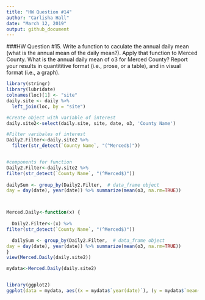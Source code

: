 ```yaml
---
title: "HW Question #14"
author: "Carlisha Hall"
date: "March 12, 2019"
output: github_document
---
```


###HW Question #15. Write a function to caculate the annual daily mean (what is the annual mean of the daily mean?). Apply that function to Merced County. What is the annual daily mean of o3 for Merced County? Report your results in quantititive format (i.e., prose, or a table), and in visual format (i.e., a graph).

```r
library(stringr)
library(lubridate)
colnames(loc)[1] <- "site"
daily.site <- daily %>%
  left_join(loc, by = "site")

#Create object with variable of interest
daily.site2<-select(daily.site, site, date, o3, 'County Name') 

#Filter varibales of interest 
Daily2.Filter<-daily.site2 %>% 
  filter(str_detect(`County Name`, "(^Merced$)"))


#components for function
Daily2.Filter<-daily.site2 %>% 
filter(str_detect(`County Name`, "(^Merced$)"))
  
dailySum <- group_by(Daily2.Filter,  # data_frame object
day = day(date), year(date)) %>% summarize(mean(o3, na.rm=TRUE)) 



Merced.Daily<-function(x) {
  
  Daily2.Filter<-(x) %>% 
filter(str_detect(`County Name`, "(^Merced$)"))

  dailySum <- group_by(Daily2.Filter,  # data_frame object
day = day(date), year(date)) %>% summarize(mean(o3, na.rm=TRUE)) 
}
view(Merced.Daily(daily.site2))

mydata<-Merced.Daily(daily.site2)


library(ggplot2)
ggplot(data = mydata, aes((x = mydata$`year(date)`), (y = mydata$`mean(o3, na.rm = TRUE)`))) + geom_line(color = "#00AFBB", size = 1)


```

